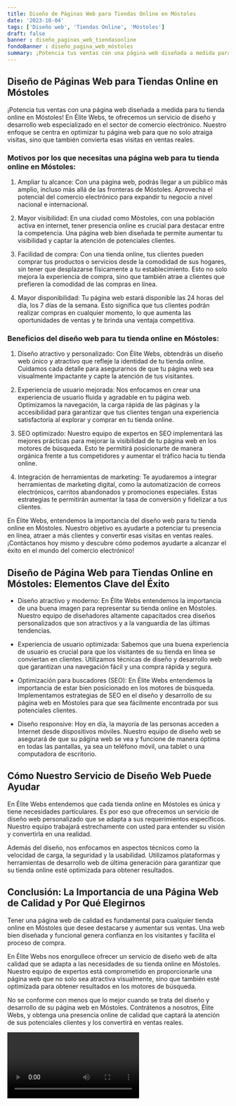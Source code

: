 ```yaml
---
title: Diseño de Páginas Web para Tiendas Online en Móstoles
date: '2023-10-04'
tags: ['Diseño web', 'Tiendas Online', 'Móstoles']
draft: false
banner : diseño_paginas_web_tiendasonline
fondoBanner : diseño_pagina_web_móstoles
summary: ¡Potencia tus ventas con una página web diseñada a medida para tu tienda online en Móstoles! En Élite Webs, te ofrecemos un servicio de diseño y desarrollo web especializado en el sector de comercio electrónico. Nuestro enfoque se centra en optimizar tu página web para que no solo atraiga visitas, sino que también convierta esas visitas en ventas reales.
---
```


## Diseño de Páginas Web para Tiendas Online en Móstoles

¡Potencia tus ventas con una página web diseñada a medida para tu tienda online en Móstoles! En Élite Webs, te ofrecemos un servicio de diseño y desarrollo web especializado en el sector de comercio electrónico. Nuestro enfoque se centra en optimizar tu página web para que no solo atraiga visitas, sino que también convierta esas visitas en ventas reales.

### Motivos por los que necesitas una página web para tu tienda online en Móstoles:

1. Ampliar tu alcance: Con una página web, podrás llegar a un público más amplio, incluso más allá de las fronteras de Móstoles. Aprovecha el potencial del comercio electrónico para expandir tu negocio a nivel nacional e internacional.

2. Mayor visibilidad: En una ciudad como Móstoles, con una población activa en internet, tener presencia online es crucial para destacar entre la competencia. Una página web bien diseñada te permite aumentar tu visibilidad y captar la atención de potenciales clientes.

3. Facilidad de compra: Con una tienda online, tus clientes pueden comprar tus productos o servicios desde la comodidad de sus hogares, sin tener que desplazarse físicamente a tu establecimiento. Esto no solo mejora la experiencia de compra, sino que también atrae a clientes que prefieren la comodidad de las compras en línea.

4. Mayor disponibilidad: Tu página web estará disponible las 24 horas del día, los 7 días de la semana. Esto significa que tus clientes podrán realizar compras en cualquier momento, lo que aumenta las oportunidades de ventas y te brinda una ventaja competitiva.

### Beneficios del diseño web para tu tienda online en Móstoles:

1. Diseño atractivo y personalizado: Con Élite Webs, obtendrás un diseño web único y atractivo que refleje la identidad de tu tienda online. Cuidamos cada detalle para asegurarnos de que tu página web sea visualmente impactante y capte la atención de tus visitantes.

2. Experiencia de usuario mejorada: Nos enfocamos en crear una experiencia de usuario fluida y agradable en tu página web. Optimizamos la navegación, la carga rápida de las páginas y la accesibilidad para garantizar que tus clientes tengan una experiencia satisfactoria al explorar y comprar en tu tienda online.

3. SEO optimizado: Nuestro equipo de expertos en SEO implementará las mejores prácticas para mejorar la visibilidad de tu página web en los motores de búsqueda. Esto te permitirá posicionarte de manera orgánica frente a tus competidores y aumentar el tráfico hacia tu tienda online.

4. Integración de herramientas de marketing: Te ayudaremos a integrar herramientas de marketing digital, como la automatización de correos electrónicos, carritos abandonados y promociones especiales. Estas estrategias te permitirán aumentar la tasa de conversión y fidelizar a tus clientes.

En Élite Webs, entendemos la importancia del diseño web para tu tienda online en Móstoles. Nuestro objetivo es ayudarte a potenciar tu presencia en línea, atraer a más clientes y convertir esas visitas en ventas reales. ¡Contáctanos hoy mismo y descubre cómo podemos ayudarte a alcanzar el éxito en el mundo del comercio electrónico!

<GifSeo />

<Cta />

## Diseño de Página Web para Tiendas Online en Móstoles: Elementos Clave del Éxito

- Diseño atractivo y moderno: En Élite Webs entendemos la importancia de una buena imagen para representar su tienda online en Móstoles. Nuestro equipo de diseñadores altamente capacitados crea diseños personalizados que son atractivos y a la vanguardia de las últimas tendencias.

- Experiencia de usuario optimizada: Sabemos que una buena experiencia de usuario es crucial para que los visitantes de su tienda en línea se conviertan en clientes. Utilizamos técnicas de diseño y desarrollo web que garantizan una navegación fácil y una compra rápida y segura.

- Optimización para buscadores (SEO): En Élite Webs entendemos la importancia de estar bien posicionado en los motores de búsqueda. Implementamos estrategias de SEO en el diseño y desarrollo de su página web en Móstoles para que sea fácilmente encontrada por sus potenciales clientes.

- Diseño responsive: Hoy en día, la mayoría de las personas acceden a Internet desde dispositivos móviles. Nuestro equipo de diseño web se asegurará de que su página web se vea y funcione de manera óptima en todas las pantallas, ya sea un teléfono móvil, una tablet o una computadora de escritorio.

## Cómo Nuestro Servicio de Diseño Web Puede Ayudar

En Élite Webs entendemos que cada tienda online en Móstoles es única y tiene necesidades particulares. Es por eso que ofrecemos un servicio de diseño web personalizado que se adapta a sus requerimientos específicos. Nuestro equipo trabajará estrechamente con usted para entender su visión y convertirla en una realidad.

Además del diseño, nos enfocamos en aspectos técnicos como la velocidad de carga, la seguridad y la usabilidad. Utilizamos plataformas y herramientas de desarrollo web de última generación para garantizar que su tienda online esté optimizada para obtener resultados.

## Conclusión: La Importancia de una Página Web de Calidad y Por Qué Elegirnos

Tener una página web de calidad es fundamental para cualquier tienda online en Móstoles que desee destacarse y aumentar sus ventas. Una web bien diseñada y funcional genera confianza en los visitantes y facilita el proceso de compra.

En Élite Webs nos enorgullece ofrecer un servicio de diseño web de alta calidad que se adapta a las necesidades de su tienda online en Móstoles. Nuestro equipo de expertos está comprometido en proporcionarle una página web que no solo sea atractiva visualmente, sino que también esté optimizada para obtener resultados en los motores de búsqueda.

No se conforme con menos que lo mejor cuando se trata del diseño y desarrollo de su página web en Móstoles. Contrátenos a nosotros, Élite Webs, y obtenga una presencia online de calidad que captará la atención de sus potenciales clientes y los convertirá en ventas reales.

<Video />

<CtaBot job='Tiendas Online' city='Móstoles'/>

<Gmaps query='Móstoles+españa+maps' />